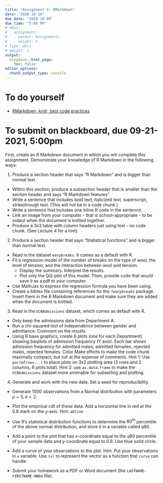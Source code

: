 ```yaml
---
title: "Assignment 4: RMarkdown"
date: "2020-10-10"
due_date: "2020-10-08"
due_time: "5:00 PM"
# menu:
#   assignment:
#     parent: Assignments
#     weight: 4
# type: docs
# weight: 1
output:
  blogdown::html_page:
    toc: false
editor_options: 
  chunk_output_type: console
---
```


# To do yourself

-   [RMarkdown, knitr, best code practices](https://geanders.github.io/RProgrammingForResearch/reproducible-research-1.html)

# To submit on blackboard, due 09-21-2021, 5:00pm

First, create an R Markdown document in which you will complete this assignment. Demonstrate your knowledge of R Markdown in the following ways:

1. Produce a section header that says "R Markdown" and is bigger than normal text.

-   Within this section, produce a subsection header that is smaller than the section header and says "R Markdown features".
-   Write a sentence that includes bold text, italicized text, superscript, strikethrough text. (This will not be in a code chunk.)
-   Write a sentence that includes one inline R code in the sentence.
-   Link an image from your computer - that is school-appropriate - to be output when the document is knitted together.
-   Produce a 3x3 table with column headers just using text - no code chunk. (See Lecture 4 for a hint).

2.   Produce a section header that says "Statistical functions" and is bigger than normal text.

-   Read in the dataset `warpbreaks`. It comes as a default with R.
-   Fit a regression model of the number of breaks on the type of wool, the level of tension, and the interaction between wool and tension.
    -   Display the summary. Interpret the results.
    -   Plot only the QQ-plot of this model. Then, provide code that would save it as a pdf to your computer.
-   Use MathJax to express the regression formula you have been using.
-   Create a bibtex file containing references for the `?warpbreaks` package. Insert them in the R Markdown document and make sure they are added when the document is knitted.

3.   Read in the `UCBAdmissions` dataset, which comes as default with R.

-   Only keep the admissions data from Department A.
-   Run a chi-squared test of independence between gender and admittance. Comment on the results.
- Using R base graphics, create 6 plots (one for each Department) showing barplots of admission frequency (Y axis). Each bar shows admission frequency for admitted males, admitted femailes, rejected males, rejected females. Color  Make efforts to make the code chunk maximally compact, but not at the expense of comments. Hint 1: Use `par(mfrow=...)` to place plots on 3x2 plotting area (3 rows and 2 columns, 6 plots total). Hint 2: use `as.data.frame` to make the `UCBAdmissions` dataset more amenable for subsetting and plotting.

4. Generate and work with the new data. Set a seed for reproducibility.

-   Generate $1000$ observations from a Normal distribution with parameters $\mu=5, \sigma=2$.
-   Plot the empirical cdf of these data. Add a horizontal line in red at the $0.8$ mark on the y-axis. Hint: `abline`
-   Use R's statistical distribution functions to determine the $80^{th}$ percentile of the above normal distribution, and store it in a variable called $q80$.
-   Add a point to the plot that has x-coordinate equal to the $q80$ percentile of your sample data and y-coordinate equal to $0.8$. Use blue solid circle.
- Add a curve of your observations to the plot. Hint: Put your observations in `x` variable. Use `(x)` to represent the vector as a function that `curve` can handle.

- Submit your homework as a<!--n RMarkdown document (the `LASTNAME-FIRSTNAME-HW02.Rmd` file), as well as knitted--> PDF or Word document (the `LASTNAME-FIRSTNAME-HW04` file).<!-- Make sure that the knitted version shows both the code chunks and their output.-->



